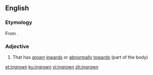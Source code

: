 ==English==

===Etymology===
From {{prefix|in|grown|lang=en}}.

===Adjective===
{{en-adj}}

# That has [[grown]] [[inwards]] or [[abnormally]] [[towards]] (part of the body)

[[et:ingrown]]
[[ku:ingrown]]
[[vi:ingrown]]
[[zh:ingrown]]